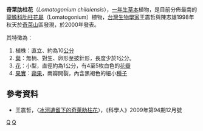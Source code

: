 {{Speciesbox
| taxon = Lomatogonium chilaiensis
| binomial_authority = Chen and Wang, 2000
}}

'''奇萊肋柱花'''（''Lomatogonium chilaiensis''），[[一年生|一年生]][[草本|草本]]植物，是目前分佈最南的[[龍膽科|龍膽科]][[肋柱花屬|肋柱花屬]]（Lomatogonium）植物，[[台灣|台灣]][[生物學家|生物學家]]王震哲與陳志雄1998年秋天於[[奇萊山|奇萊山]]區發現，於2000年發表。

其特徵為：
# 植株：直立、約為10[[公分|公分]]
# [[葉|葉]]：無柄、對生、卵形至披針形，長度少於1公分。
# [[花|花]]：小型，直徑約為1公分，有4至5枚白色的[[花瓣|花瓣]]
# [[果實|果實]]：[[蒴果|蒴果]]，兩瓣開裂，內含黑褐色的細小[[種子|種子]]

==參考資料==
* 王震哲，〈[http://sa.ylib.com/circus/circusshow.asp?FDocNo=1509&CL=98 冰河遺留下的奇萊肋柱花]{{Wayback|url=http://sa.ylib.com/circus/circusshow.asp?FDocNo=1509&CL=98 |date=20110621083330 }}〉，《科學人》2009年第94期12月號
{{Taxonbar}}
[[Category:龍膽科|Q]]
[[Category:肋柱花属|Q]]